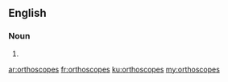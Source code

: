 ==English==

===Noun===
{{head|en}}

# {{plural of|orthoscope}}

[[ar:orthoscopes]]
[[fr:orthoscopes]]
[[ku:orthoscopes]]
[[my:orthoscopes]]